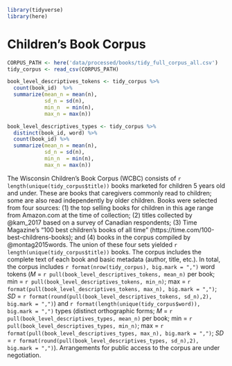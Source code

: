 ```r
library(tidyverse)
library(here)
```

# Children's Book Corpus
```r
CORPUS_PATH <- here('data/processed/books/tidy_full_corpus_all.csv')
tidy_corpus <- read_csv(CORPUS_PATH)

book_level_descriptives_tokens <- tidy_corpus %>%
  count(book_id)  %>%
  summarize(mean_n = mean(n),
            sd_n = sd(n),
            min_n  = min(n),
            max_n = max(n))

book_level_descriptives_types <- tidy_corpus %>%
  distinct(book_id, word) %>%
  count(book_id) %>%
  summarize(mean_n = mean(n),
            sd_n = sd(n),
            min_n  = min(n),
            max_n = max(n))
```

The Wisconsin Children’s Book Corpus (WCBC) consists of `r length(unique(tidy_corpus$title))` books marketed for children 5 years old and under. These are books that caregivers commonly read to children; some are also read independently by older children. Books were selected from four sources: (1) the top selling books for children in this age range from Amazon.com at the time of collection; (2) titles collected by @kam_2017 based on a survey of Canadian respondents; (3) Time Magazine’s “100 best children’s books of all time” (https://time.com/100-best-childrens-books); and (4) books in the corpus compiled by  @montag2015words. The union of these four sets yielded `r length(unique(tidy_corpus$title))` books. The corpus includes the complete text of each book and basic metadata (author, title, etc.). In total, the corpus includes `r format(nrow(tidy_corpus), big.mark = ",")` word tokens (_M_ = `r pull(book_level_descriptives_tokens, mean_n)` per book; min = `r pull(book_level_descriptives_tokens, min_n)`; max = `r format(pull(book_level_descriptives_tokens, max_n), big.mark = ",")`; _SD_ = `r format(round(pull(book_level_descriptives_tokens, sd_n),2), big.mark = ",")`) and `r format(length(unique(tidy_corpus$word)), big.mark = ",")` types (distinct orthographic forms; _M_ = `r pull(book_level_descriptives_types, mean_n)` per book; min = `r pull(book_level_descriptives_types, min_n)`; max = `r format(pull(book_level_descriptives_types, max_n), big.mark = ",")`; _SD_ = `r format(round(pull(book_level_descriptives_types, sd_n),2), big.mark = ",")`). Arrangements for public access to the corpus are under negotiation.


